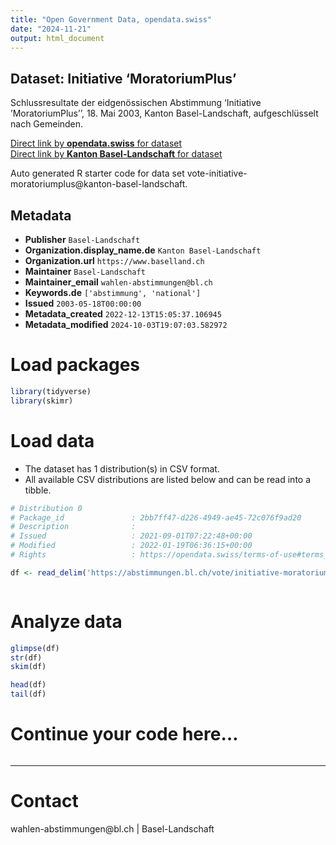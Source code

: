 ```yaml
---
title: "Open Government Data, opendata.swiss"
date: "2024-11-21"
output: html_document
---
```


## Dataset: Initiative 'MoratoriumPlus'

Schlussresultate der eidgenössischen Abstimmung 'Initiative 'MoratoriumPlus'', 18. Mai 2003, Kanton Basel-Landschaft, aufgeschlüsselt nach Gemeinden.

[Direct link by **opendata.swiss** for dataset](https://opendata.swiss/de/dataset/initiative-moratoriumplus)<br>
[Direct link by **Kanton Basel-Landschaft** for dataset](https://abstimmungen.bl.ch/vote/initiative-moratoriumplus/data)

Auto generated R starter code for data set vote-initiative-moratoriumplus@kanton-basel-landschaft.

## Metadata

- **Publisher** `Basel-Landschaft`
- **Organization.display_name.de** `Kanton Basel-Landschaft`
- **Organization.url** `https://www.baselland.ch`
- **Maintainer** `Basel-Landschaft`
- **Maintainer_email** `wahlen-abstimmungen@bl.ch`
- **Keywords.de** `['abstimmung', 'national']`
- **Issued** `2003-05-18T00:00:00`
- **Metadata_created** `2022-12-13T15:05:37.106945`
- **Metadata_modified** `2024-10-03T19:07:03.582972`


# Load packages

```r

library(tidyverse)
library(skimr)

```

# Load data

-   The dataset has 1 distribution(s) in CSV format.
-   All available CSV distributions are listed below and can be read into a tibble.

```r

# Distribution 0
# Package_id               : 2bb7ff47-d226-4949-ae45-72c076f9ad20
# Description              : 
# Issued                   : 2021-09-01T07:22:48+00:00
# Modified                 : 2022-01-19T06:36:15+00:00
# Rights                   : https://opendata.swiss/terms-of-use#terms_by

df <- read_delim('https://abstimmungen.bl.ch/vote/initiative-moratoriumplus/data-csv')



```

# Analyze data

```r

glimpse(df)
str(df)
skim(df)

head(df)
tail(df)

```

# Continue your code here...

```r

```

------------------------------------------------------------------------

# Contact

wahlen-abstimmungen@bl.ch | Basel-Landschaft
